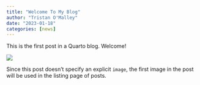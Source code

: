 ```yaml
---
title: "Welcome To My Blog"
author: "Tristan O'Malley"
date: "2023-01-18"
categories: [news]
---
```


This is the first post in a Quarto blog. Welcome!

![](thumbnail.jpg)

Since this post doesn't specify an explicit `image`, the first image in the post will be used in the listing page of posts.
